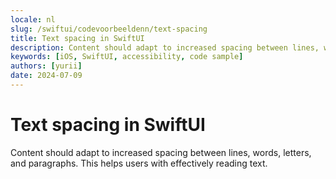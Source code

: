 ```yaml
---
locale: nl
slug: /swiftui/codevoorbeeldenn/text-spacing
title: Text spacing in SwiftUI
description: Content should adapt to increased spacing between lines, words, letters, and paragraphs.
keywords: [iOS, SwiftUI, accessibility, code sample]
authors: [yurii]
date: 2024-07-09
---
```


# Text spacing in SwiftUI

Content should adapt to increased spacing between lines, words, letters, and paragraphs. This helps users with effectively reading text.

<CodeSample id="text-spacing" platform="swiftui" locale="nl"/>
